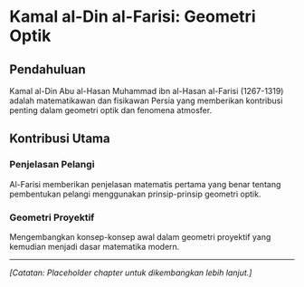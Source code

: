 # Kamal al-Din al-Farisi: Geometri Optik {#sec-kamal-al-farisi}

## Pendahuluan

Kamal al-Din Abu al-Hasan Muhammad ibn al-Hasan al-Farisi (1267-1319) adalah matematikawan dan fisikawan Persia yang memberikan kontribusi penting dalam geometri optik dan fenomena atmosfer.

## Kontribusi Utama

### Penjelasan Pelangi
Al-Farisi memberikan penjelasan matematis pertama yang benar tentang pembentukan pelangi menggunakan prinsip-prinsip geometri optik.

### Geometri Proyektif
Mengembangkan konsep-konsep awal dalam geometri proyektif yang kemudian menjadi dasar matematika modern.

---

*[Catatan: Placeholder chapter untuk dikembangkan lebih lanjut.]*
